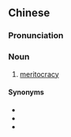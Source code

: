 ==Chinese==
{{zh-forms|type=22}}

===Pronunciation===
{{zh-pron
|m=jīngyīng guǎnlǐ
|cat=n
}}

===Noun===
{{zh-noun}}

# [[meritocracy]]

====Synonyms====
* {{zh-l|精英政治}}
* {{zh-l|任人唯賢|tr=rènrén wéixián}}
* {{zh-l|英才管理}}
